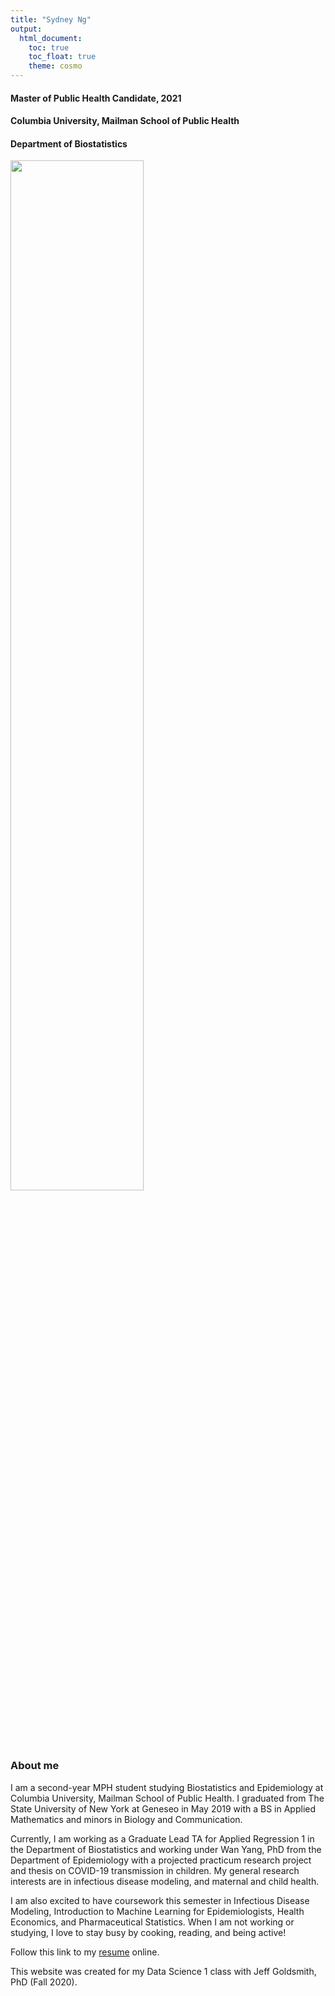 ```yaml
---
title: "Sydney Ng"
output: 
  html_document:
    toc: true
    toc_float: true
    theme: cosmo
---
```


#### Master of Public Health Candidate, 2021
#### Columbia University, Mailman School of Public Health
#### Department of Biostatistics

<img src="images/snugharbor_solo.jpeg" style="width:65%">

### About me

I am a second-year MPH student studying Biostatistics and Epidemiology at Columbia University, Mailman School of Public Health. I graduated from The State University of New York at Geneseo in May 2019 with a BS in Applied Mathematics and minors in Biology and Communication.

Currently, I am working as a Graduate Lead TA for Applied Regression 1 in the Department of Biostatistics and working under Wan Yang, PhD from the Department of Epidemiology with a projected practicum research project and thesis on COVID-19 transmission in children. My general research interests are in infectious disease modeling, and maternal and child health.

I am also excited to have coursework this semester in Infectious Disease Modeling, Introduction to Machine Learning for Epidemiologists, Health Economics, and Pharmaceutical Statistics. When I am not working or studying, I love to stay busy by cooking, reading, and being active!

Follow this link to my [resume](resume.html) online.

This website was created for my Data Science 1 class with Jeff Goldsmith, PhD (Fall 2020).
